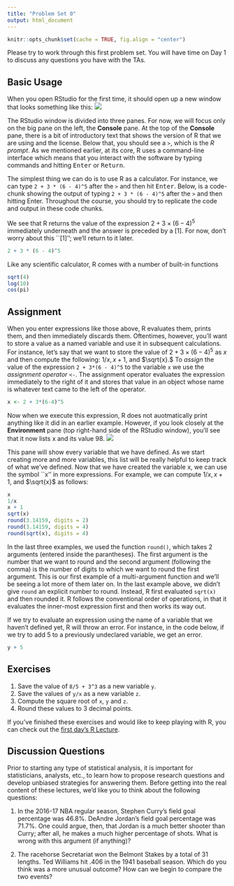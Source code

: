 ```yaml
---
title: "Problem Set 0"
output: html_document
---
```


```r
knitr::opts_chunk$set(cache = TRUE, fig.align = "center")
```

Please try to work through this first problem set. You will have time on Day 1 to discuss any questions you have with the TAs.

## Basic Usage

When you open RStudio for the first time, it should open up a new window that looks something like this:
![](figures/ps0_fig1.png)

The RStudio window is divided into three panes. For now, we will focus only on the big pane on the left, the **Console** pane.
At the top of the **Console** pane, there is a bit of introductory text that shows the version of R that we are using and the license. 
Below that, you should see a `>`, which is the *R prompt*.
As we mentioned earlier, at its core, R uses a command-line interface which means that you interact with the software by typing commands and hitting <kbd>Enter</kbd> or <kbd>Return</kbd>.

The simplest thing we can do is to use R as a calculator.
For instance, we can type `2 + 3 * (6 - 4)^5` after the `>` and then hit <kbd>Enter</kbd>.
Below, is a code-chunk showing the output of typing `2 + 3 * (6 - 4)^5` after the `>` and then hitting <kdb>Enter</kbd>.
Throughout the course, you should try to replicate the code and output in these code chunks. 

We see that R returns the value of the expression $2 + 3 \times (6 - 4)^5$ immediately underneath and the answer is preceded by a [1]. 
For now, don't worry about this ``[1]''; we'll return to it later.
```r
2 + 3 * (6 - 4)^5
```

Like any scientific calculator, R comes with a number of built-in functions
```r
sqrt(4)
log(10)
cos(pi)
```


## Assignment
When you enter expressions like those above, R evaluates them, prints them, and then immediately discards them. Oftentimes, however, you'll want to store a value as a named variable and use it in subsequent calculations. For instance, let's say that we want to store the value of $2 + 3\times (6 - 4)^5$ as $x$ and then compute the following: $1/x, x + 1,$ and $\sqrt{x}.$
To *assign* the value of the expression `2 + 3*(6 - 4)^5` to the variable `x` we use the *assignment operator* `<-`. 
The assignment operator evaluates the expression immediately to the right of it and stores that value in an object whose name is whatever text came to the left of the operator. 
```r
x <- 2 + 3*(6-4)^5
```
Now when we execute this expression, R does not auotmatically print anything like it did in an earlier example.
However, if you look closely at the **Environment** pane (top right-hand side of the RStudio window), you'll see that it now lists x and its value 98. 
![](figures/ps0_fig2.png)

This pane will show every variable that we have defined. As we start creating more and more variables, this list will be really helpful to keep track of what we've defined. 
Now that we have created the variable x, we can use the symbol ``x'' in more expressions.
For example, we can compute $1/x, x + 1,$ and $\sqrt{x}$ as follows:
```r
x
1/x
x + 1
sqrt(x)
round(3.14159, digits = 2)
round(3.14159, digits = 4)
round(sqrt(x), digits = 4)
```

In the last three examples, we used the function `round()`, which takes 2 arguments (entered inside the parantheses). The first argument is the number that we want to round and the second argument (following the comma) is the number of digits to which we want to round the first argument. 
This is our first example of a multi-argument function and we'll be seeing a lot more of them later on.
In the last example above, we didn't give `round` an explicit number to round.
Instead, R first evaluated `sqrt(x)` and then rounded it.
R follows the conventional order of operations, in that it evaluates the inner-most expression first and then works its way out.

If we try to evaluate an expression using the name of a variable that we haven't defined yet, R will throw an error.
For instance, in the code below, if we try to add 5 to a previously undeclared variable, we get an error.
```r
y + 5
```

## Exercises


1. Save the value of `8/5 + 3^3` as a new variable `y`.
2. Save the values of `y/x` as a new variable `z`.
3. Compute the square root of `x`, `y` and `z`.
4. Round these values to 3 decimal points. 

If you've finished these exercises and would like to keep playing with R, you can check out the [first day's R Lecture](lecture1.html).


## Discussion Questions

Prior to starting any type of statistical analysis, it is important for statisticians, analysts, etc., to learn how to propose research questions and develop unbiased strategies for answering them. Before getting into the real content of these lectures, we'd like you to think about the following questions:

1. In the 2016-17 NBA regular season, Stephen Curry's field goal percentage was 46.8%. DeAndre Jordan's field goal percentage was 71.7%. One could argue, then, that Jordan is a much better shooter than Curry; after all, he makes a much higher percentage of shots. What is wrong with this argument (if anything)?

2. The racehorse Secretariat won the Belmont Stakes by a total of 31 lengths. Ted Williams hit .406 in the 1941 baseball season. Which do you think was a more unusual outcome? How can we begin to compare the two events?